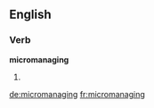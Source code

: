==English==

===Verb===
'''micromanaging'''

# {{present participle of|micromanage}}

[[de:micromanaging]]
[[fr:micromanaging]]